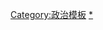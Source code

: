 <noinclude>
{{NoteTA
|G1=地名
|G2=nationality
}}
</noinclude>{{Navbox
| name      = 政变
| title     =1991年之后的[[政变]]、[[自我政变]]及未遂政变
| bodyclass = hlist

| group1 = 1990年代
| list1  = 
* {{link-en|1991年马里军事政变|1991 Malian coup d'état|1991年马里}}{{smallsup|c}}
* {{link-en|1991年莱索托军事政变|1991 Lesotho coup d'état|1991年莱索托}}{{smallsup|c}}
* [[八一九事件|1991年苏联]]
* {{link-en|1991年海地军事政变|1991 Haitian coup d'état|1991年海地}}{{smallsup|c}}
* [[格魯吉亞內戰|1991-1992年格鲁吉亚]]{{smallsup|c}}
* [[1991年泰国军事政变|1991年泰国]]
* {{link-en|1992年委内瑞拉军事政变|1992 Venezuelan coup d'état attempts|1992年委内瑞拉}}
* {{link-en|1992年秘鲁宪政危机|1992 Peruvian constitutional crisis|1992年秘鲁}}{{smallsup|‡}}
* {{link-en|1992年塞拉利昂军事政变|1992 Sierra Leone coup d'état|1992年塞拉利昂}}{{smallsup|c}}
* {{link-en|1992年阿尔及利亚军事政变|1992 Algerian coup d'état|1992年阿尔及利亚}}
* {{link-en|1993年危地马拉宪政危机|1993 Guatemalan constitutional crisis|1993年危地马拉}}{{smallsup|‡}}
* {{link-en|1993年阿塞拜疆军事政变|1993 Azeri coup d'état|1993年阿塞拜疆}}{{smallsup|c}}
* [[1993年俄罗斯宪政危机|1993年俄罗斯]]{{smallsup|‡}}
* [[1993年布隆迪军事政变|1993年布隆迪]]
* [[1993年尼日利亚军事政变|1993年尼日利亚]]{{smallsup|c}}
* {{link-en|1994年冈比亚政变|1994 Gambian coup d'état|1994年冈比亚}}{{smallsup|c}}
* [[1994年莱索托军事政变|1994年莱索托]]{{smallsup|‡}}
* {{link-en|1995年阿塞拜疆军事政变|1995 Azerbaijani coup d'état attempt|1995年阿塞拜疆}}
* {{link-en|1995年卡塔尔政变|1995 Qatar coup d'état|1995年卡塔尔}}{{smallsup|c}}
* {{link-en|1996年布隆迪军事政变|1996 Burundian coup d'état|1996年布隆迪}}{{smallsup|c}}
* {{link-en|1996年尼日尔军事政变|1996 Nigerien coup d'état|1996年尼日尔}}{{smallsup|c}}
* {{link-en|1997年土耳其军事政变|1997 Turkish military memorandum|1997年土耳其}}{{smallsup|c}}
* [[南部非洲发展共同体干预莱索托|1998年莱索托]]
* [[1999年尼日政变|1999年尼日尔]]{{smallsup|c}}
* [[1999年巴基斯坦政变|1999年巴基斯坦]]{{smallsup|c}}
* [[1999年科特迪瓦政变|1999年科特迪瓦]]{{smallsup|c}}
| group2 = 2000年代
| list2  = 
* {{le|2000年斐济军事政变|2000 Fijian coup d'état|2000年斐济}}{{smallsup|c}}
* {{le|2000年厄瓜多尔政变|2000 Ecuadorian coup d'état|2000年厄瓜多尔}}{{smallsup|c}}
* [[2001年布隆迪军事政变|2001年布隆迪]]
* [[2002年委内瑞拉军事政变|2002年委内瑞拉]]
* [[2003年中非共和国军事政变|2003年中非]]
* [[橡树林叛乱|2003年菲律宾]]
* [[2004年乍得政变|2004年乍得]]
* [[2004年海地政变|2004年海地]]{{smallsup|c}}
* [[2004年赤道几内亚政变|2004年赤道几内亚]]
* [[2005年毛里塔尼亚政变|2005年毛里塔尼亚]]{{smallsup|c}}
* [[2006年菲律宾政变|2006年菲律宾]] 
* [[2006年乍得政变|2006年乍得]]
* [[2006年泰国军事政变|2006年泰国]]{{smallsup|c}}
* [[2006年马达加斯加政变|2006年马达加斯加]]
* [[2006年斐济军事政变|2006年斐济]]{{smallsup|c}}
* [[2007年老挝政变阴谋指控|2007年老挝]]
* [[2007年马尼拉半岛酒店叛乱|2007年菲律宾]]
* [[E-备忘录|2007年土耳其]]
* [[2008年东帝汶暗杀袭击|2008年东帝汶]]
* [[2008年－2009年泰國政治危機|2008-2009年泰國]]
* [[2008年毛里塔尼亚政变|2008年毛里塔尼亚]]{{smallsup|c}}
* [[2008年几内亚政变|2008年几内亚]]{{smallsup|c}}
* [[2009年马达加斯加政治危机|2009年马达加斯加]]
* [[2009年洪都拉斯军事政变|2009年洪都拉斯]]{{smallsup|c}}
| group3 = 2010年代
| list3  = 
* [[2010年尼日尔政变|2010年尼日尔]]{{smallsup|c}}
* [[2010年几内亚比绍军人哗变|2010年几内亚比绍]]{{smallsup|c}}
* [[2010年厄瓜多尔危机| 2010年厄瓜多尔]]
* [[2011年刚果民主共和国政变|2011年刚果（金）]]
* [[2011年几内亚比绍政变|2011年几内亚比绍]]
* [[2012年马里政变|2012年马里]]{{smallsup|c}}
* {{link-en|2012年几内亚比绍政变|2012 Guinea-Bissau coup d'état| 2012年几内亚比绍}}{{smallsup|c}}
* [[中非內戰 (2012年至今)|2012-2013年中非共和国]]
* [[2013年埃及政变|2013年埃及]]{{smallsup|c}}
* {{link-en|2013年利比亚政变|2014 Libyan coup d'état attempts|2013年利比亚}}
* [[南蘇丹內戰|2013年南苏丹]]
* [[2014年利比亚政变|2014年利比亚]]
* [[2014年乌克兰革命|2014年乌克兰]]{{smallsup|c}}
* [[2014年泰国军事政变|2014年泰国]]{{smallsup|c}}
* [[2014年阿布哈茲政治危機|2014年阿布哈兹]]{{smallsup|c}}
* [[2014年莱索托政变|2014年莱索托]]
* [[2014年布基纳法索起义|2014年布基纳法索]]
* [[2014-15年也门政变|2014-2015年也门]]
* [[2015年布隆迪政变|2015年布隆迪]]
* [[2015年布基纳法索政变|2015年布基纳法索]]
* [[2016年土耳其政变|2016年土耳其]]
* [[2016年布基納法索政變|2016年布基纳法索]]
* [[2016年黑山政變陰謀|2016年黑山]]
* [[2016年－2017年甘比亞憲政危機|2017年甘比亞]]{{smallsup|c}}
* [[2016－2018年西利比亞衝突|2016年利比亚]]
* [[2017年津巴布韦政变|2017年津巴布韦]]{{smallsup|c}}
* [[2017年赤道几内亚政变|2017年赤道几内亚]]
* [[亚丁战役 (2018年)|2018年葉門]]{{smallsup|c}}
* [[2018年斯里蘭卡憲法危機|2018年斯里蘭卡]]{{smallsup|‡}}
* [[2019年加蓬軍事政變|2019年加蓬]]
* [[委内瑞拉总统与议长地位危机|2019年委内瑞拉]]
* [[2019年蘇丹政變|2019年蘇丹]]{{smallsup|c}}
* [[2019年埃塞俄比亞未遂政變|2019年埃塞俄比亞]]
| group4 = 2020年代
| list4  = 
* [[2020年－2022年馬來西亞政治危機|2020-2022年馬來西亞]]{{smallsup|c}}{{smallsup|‡}}
* [[2020年马里政变|2020年马里]]{{smallsup|c}}
* {{link-en|基甸行動（2020）|Operation Gideon (2020)|2020年委內瑞拉}}
* [[2021年緬甸軍事政變|2021年缅甸]]{{smallsup|c}}
* [[2021年亞美尼亞未遂政變|2021年亞美尼亞]]
* [[2021年尼日尔未遂政变|2021年尼日尔]]
* [[2021年约旦未遂政变传闻|2021年约旦]]
* [[2021年馬里政變|2021年馬里]]{{smallsup|c}}
* [[2021年几内亚政变|2021年几内亚]]{{smallsup|c}}
* {{tsl|en|September 2021 Sudanese coup d'état attempt|2021年9月蘇丹未遂政變|2021年9月蘇丹}}
* [[2021年10月蘇丹政變|2021年10月蘇丹]]{{smallsup|c}}{{smallsup|‡}}
* [[2022年布基纳法索军事政变|2022年布基纳法索]]{{smallsup|c}}
* [[2022年几内亚比绍未遂政变|2022年幾內亞比索]]
| below = 
* {{smallsup|c}} '''[[政变]]成功'''；無此標記為未遂政變
* {{smallsup|‡}} '''[[自我政变]]'''
}}<noinclude>[[Category:政治模板]]
[[Category:政变|*]]
</noinclude>